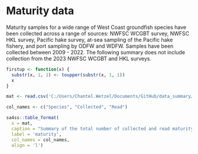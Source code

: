# Maturity data {-}

Maturity samples for a wide range of West Coast groundfish species have been collected across a range of sources: NWFSC WCGBT survey, NWFSC HKL survey, Pacific hake survey, at-sea sampling of the Pacific hake fishery, and port sampling by ODFW and WDFW. Samples have been collected between 2009 - 2022. The following summary does not include collection from the 2023 NWFSC WCGBT and HKL surveys.   


```r

firstup <- function(x) {
  substr(x, 1, 1) <- toupper(substr(x, 1, 1))
  x
}

mat <- read.csv('C:/Users/Chantel.Wetzel/Documents/GitHub/data_summary/data-raw/maturity_totals.csv')

col_names <- c("Species", "Collected", "Read")

sa4ss::table_format(
  x = mat, 
  caption = "Summary of the total number of collected and read maturity samples by species at the NWFSC.",
  label = 'maturity',
  col_names = col_names,
  align = 'l')


```